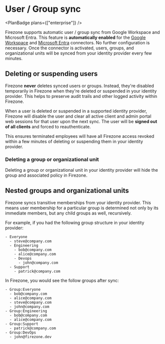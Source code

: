 
<div className="flex justify-between items-center">

# User / Group sync

<PlanBadge plans={["enterprise"]} />
</div>

Firezone supports automatic user / group sync from Google Workspace and
Microsoft Entra. This feature is **automatically enabled** for the
[Google Workspace](/kb/authenticate/google) and
[Microsoft Entra](/kb/authenticate/entra) connectors. No further configuration
is necessary. Once the connector is activated, users, groups, and organizational
units will be synced from your identity provider every few minutes.

## Deleting or suspending users

Firezone <strong>never</strong> deletes synced users or groups. Instead, they're
disabled temporarily in Firezone when they're deleted or suspended in your
identity provider. This helps to preserve audit trails and other logged activity
within Firezone.

When a user is deleted or suspended in a supported identity provider, Firezone
will disable the user and clear all active client and admin portal web sessions
for that user upon the next sync. The user will be **signed out of all clients**
and forced to reauthenticate.

This ensures terminated employees will have all Firezone access revoked within a
few minutes of deleting or suspending them in your identity provider.

### Deleting a group or organizational unit

Deleting a group or organizational unit in your identity provider will hide the
group and associated policy in Firezone.

## Nested groups and organizational units

Firezone syncs transitive memberships from your identity provider. This means
user membership for a particular group is determined not only by its immediate
members, but any child groups as well, recursively.

For example, if you had the following group structure in your identity provider:

```
- Everyone
  - steve@company.com
  - Engineering
    - bob@company.com
    - alice@company.com
    - Devops
      - john@company.com
  - Support
    - patrick@company.com
```

In Firezone, you would see the follow groups after sync:

```
- Group:Everyone
  - bob@company.com
  - alice@company.com
  - steve@company.com
  - john@company.com
- Group:Engineering
  - bob@company.com
  - alice@company.com
- Group:Support
  - patrick@company.com
- Group:DevOps
  - john@firezone.dev
```
